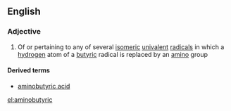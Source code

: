 ==English==

===Adjective===
{{en-adj|-}}

#{{organic chemistry}} Of or pertaining to any of several [[isomeric]] [[univalent]] [[radical]]s in which a [[hydrogen]] atom of a [[butyric]] radical is replaced by an [[amino]] group

====Derived terms====
*[[aminobutyric acid]]

[[el:aminobutyric]]